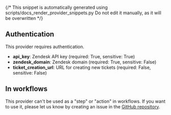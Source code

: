 {/* This snippet is automatically generated using scripts/docs_render_provider_snippets.py
Do not edit it manually, as it will be overwritten */}

## Authentication
This provider requires authentication.
- **api_key**: Zendesk API key (required: True, sensitive: True)
- **zendesk_domain**: Zendesk domain (required: True, sensitive: False)
- **ticket_creation_url**: URL for creating new tickets (required: False, sensitive: False)


## In workflows

This provider can't be used as a "step" or "action" in workflows. If you want to use it, please let us know by creating an issue in the [GitHub repository](https://github.com/keephq/keep/issues).


